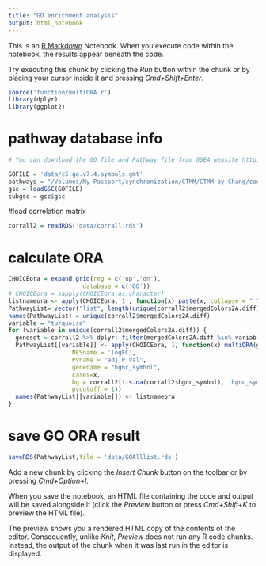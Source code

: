 ```yaml
---
title: "GO enrichment analysis"
output: html_notebook
---
```


This is an [R Markdown](http://rmarkdown.rstudio.com) Notebook. When you execute code within the notebook, the results appear beneath the code. 

Try executing this chunk by clicking the *Run* button within the chunk or by placing your cursor inside it and pressing *Cmd+Shift+Enter*. 

```r
source('function/multiORA.r')
library(dplyr)
library(ggplot2)
```

# pathway database info
```r
# You can download the GO file and Pathway file from GSEA website http://www.gsea-msigdb.org/gsea/msigdb/collections.jsp

GOFILE = 'data/c5.go.v7.4.symbols.gmt'
pathways = "/Volumes/My Passport/synchronization/CTMM/CTMM by Chang/codes/AnalysisAfterClusteringProject/referencefile/c2.cp.v7.2.symbols.gmt"
gsc = loadGSC(GOFILE)
subgsc = gsc$gsc

```

#load correlation matrix 
```r
corrall2 = readRDS('data/corrall.rds')
```


# calculate ORA 
```r
CHOICEora = expand.grid(reg = c('up','dn'),
                     database = c('GO'))
# CHOICEora = sapply(CHOICEora,as.character)
listnameora <- apply(CHOICEora, 1 , function(x) paste(x, collapse = "_"))
PathwayList= vector("list", length(unique(corrall2$mergedColors2A.diff)))
names(PathwayList) = unique(corrall2$mergedColors2A.diff)
variable = "turquoise" 
for (variable in unique(corrall2$mergedColors2A.diff)) {
  geneset = corrall2 %>% dplyr::filter(mergedColors2A.diff %in% variable & !is.na(hgnc_symbol) & hgnc_symbol!='')
  PathwayList[[variable]] <- apply(CHOICEora, 1, function(x) multiORA(geneset,
                  NESname = 'logFC',
                  PVname = "adj.P.Val",
                  genename = "hgnc_symbol",
                  cases=x, 
                  bg = corrall2[!is.na(corrall2$hgnc_symbol), 'hgnc_symbol'],
                  pvcutoff = 1))
  names(PathwayList[[variable]]) <- listnameora
}

```

# save GO ORA result
```r
saveRDS(PathwayList,file = 'data/GOAlllist.rds')
```








Add a new chunk by clicking the *Insert Chunk* button on the toolbar or by pressing *Cmd+Option+I*.

When you save the notebook, an HTML file containing the code and output will be saved alongside it (click the *Preview* button or press *Cmd+Shift+K* to preview the HTML file). 

The preview shows you a rendered HTML copy of the contents of the editor. Consequently, unlike *Knit*, *Preview* does not run any R code chunks. Instead, the output of the chunk when it was last run in the editor is displayed.

